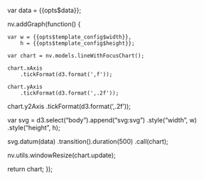 var data = {{opts$data}};

nv.addGraph(function() {

    var w = {{opts$template_config$width}},
        h = {{opts$template_config$height}};

    var chart = nv.models.lineWithFocusChart();

    chart.xAxis
        .tickFormat(d3.format(',f'));

    chart.yAxis
        .tickFormat(d3.format(',.2f'));

   chart.y2Axis
       .tickFormat(d3.format(',.2f'));

   var svg = d3.select("body").append("svg:svg")
         .style("width", w)
         .style("height", h);

   svg.datum(data)
     .transition().duration(500)
       .call(chart);

   nv.utils.windowResize(chart.update);

   return chart;
 });
